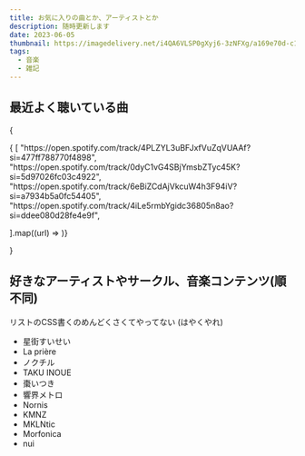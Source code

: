 ```yaml
---
title: お気に入りの曲とか、アーティストとか
description: 随時更新します
date: 2023-06-05
thumbnail: https://imagedelivery.net/i4QA6VLSP0gXyj6-3zNFXg/a169e70d-c1d8-4413-8105-475d94ea5600/public
tags:
  - 音楽
  - 雑記
---
```



## 最近よく聴いている曲

{
<div className="grid grid-cols-1 md:grid-cols-2">{
[
  "https://open.spotify.com/track/4PLZYL3uBFJxfVuZqVUAAf?si=477ff788770f4898",
  "https://open.spotify.com/track/0dyC1vG4SBjYmsbZTyc45K?si=5d97026fc03c4922",
  "https://open.spotify.com/track/6eBiZCdAjVkcuW4h3F94iV?si=a7934b5a0fc54405",
  "https://open.spotify.com/track/4iLe5rmbYgidc36805n8ao?si=ddee080d28fe4e9f",

].map((url) => <SpotifyCard key={url} url={url} />)}
</div>}

## 好きなアーティストやサークル、音楽コンテンツ(順不同)

<Message type="info">リストのCSS書くのめんどくさくてやってない
(はやくやれ)</Message>

- 星街すいせい
- La prière
- ノクチル
- TAKU INOUE
- 棗いつき
- 響界メトロ
- Nornis
- KMNZ
- MKLNtic
- Morfonica
- nui

<TweetCard id="1665614050221490176" />
<YouTubeCard videoId="cv_fID950bw" />
